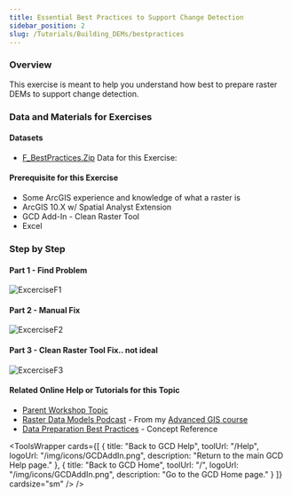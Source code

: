 ```yaml
---
title: Essential Best Practices to Support Change Detection
sidebar_position: 2
slug: /Tutorials/Building_DEMs/bestpractices
---
```


### Overview

This exercise is meant to help you understand how best to prepare raster DEMs to support change detection. 

### Data and Materials for Exercises

#### Datasets

- [F_BestPractices.Zip](http://etalweb.joewheaton.org/etal_workshops/GCD/2015_USU/F_BestPractices.zip) Data for this Exercise:



#### Prerequisite for this Exercise

- Some ArcGIS experience and knowledge of what a raster is
- ArcGIS 10.X w/ Spatial Analyst Extension
- GCD Add-In - Clean Raster Tool
- Excel

### Step by Step

#### Part 1 - Find Problem

![ExcerciseF1](/img/tutorials/ExcerciseF1.png)

#### Part 2 - Manual Fix

![ExcerciseF2](/img/tutorials/ExcerciseF2.png)



<YouTubeEmbed videoId="HM9o_xK0iD4" title="Best Practices Part 2" />

#### Part 3 - Clean Raster Tool Fix.. not ideal

![ExcerciseF3](/img/tutorials/ExcerciseF3.png)

<YouTubeEmbed videoId="CWDE6mQPq-0" title="Best Practices Part 3" />

#### Related Online Help or Tutorials for this Topic

- [Parent Workshop Topic](/Help/Workshops/workshop-topics/versions/3-day-workshop/1-Principles/f-essential-best-practices-to-support-change-detection)
- [Raster Data Models Podcast](http://gis.joewheaton.org/topics/digitalmaps/1-podcast#TOC-Raster-Data-Models) - From my [Advanced GIS course](http://gis.joewheaton.org/)
- [Data Preparation Best Practices](/gcd-concepts/data-preparation---best-practices) - Concept Reference




<ToolsWrapper
  cards={[
	{
	  title: "Back to GCD Help",
	  toolUrl: "/Help",
	  logoUrl: "/img/icons/GCDAddIn.png",
	  description: "Return to the main GCD Help page."
	},
	{
	  title: "Back to GCD Home",
	  toolUrl: "/",
	  logoUrl: "/img/icons/GCDAddIn.png",
	  description: "Go to the GCD Home page."
	}
  ]}
  cardsize="sm"
/>
/>
